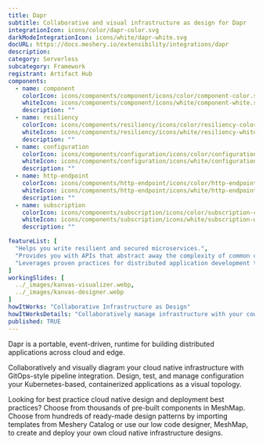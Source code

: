 ---
title: Dapr
subtitle: Collaborative and visual infrastructure as design for Dapr
integrationIcon: icons/color/dapr-color.svg
darkModeIntegrationIcon: icons/white/dapr-white.svg
docURL: https://docs.meshery.io/extensibility/integrations/dapr
description: 
category: Serverless
subcategory: Framework
registrant: Artifact Hub
components:
  - name: component
    colorIcon: icons/components/component/icons/color/component-color.svg
    whiteIcon: icons/components/component/icons/white/component-white.svg
    description: ""
  - name: resiliency
    colorIcon: icons/components/resiliency/icons/color/resiliency-color.svg
    whiteIcon: icons/components/resiliency/icons/white/resiliency-white.svg
    description: ""
  - name: configuration
    colorIcon: icons/components/configuration/icons/color/configuration-color.svg
    whiteIcon: icons/components/configuration/icons/white/configuration-white.svg
    description: ""
  - name: http-endpoint
    colorIcon: icons/components/http-endpoint/icons/color/http-endpoint-color.svg
    whiteIcon: icons/components/http-endpoint/icons/white/http-endpoint-white.svg
    description: ""
  - name: subscription
    colorIcon: icons/components/subscription/icons/color/subscription-color.svg
    whiteIcon: icons/components/subscription/icons/white/subscription-white.svg
    description: ""

featureList: [
  "Helps you write resilient and secured microservices.",
  "Provides you with APIs that abstract away the complexity of common challenges developers encounter regularly when building distributed applications.",
  "Leverages proven practices for distributed application development that enable you to build resilient, secured systems."
]
workingSlides: [
  ../_images/kanvas-visualizer.webp,
  ../_images/kanvas-designer.webp
]
howItWorks: "Collaborative Infrastructure as Design"
howItWorksDetails: "Collaboratively manage infrastructure with your coworkers synchronously sharing the same designs."
published: TRUE
---
<p>
Dapr is a portable, event-driven, runtime for building distributed applications across cloud and edge.
</p>
<p>
    Collaboratively and visually diagram your cloud native infrastructure with GitOps-style pipeline integration. Design, test, and manage configuration your Kubernetes-based, containerized applications as a visual topology.
</p>
<p>
    Looking for best practice cloud native design and deployment best practices? Choose from thousands of pre-built components in MeshMap. Choose from hundreds of ready-made design patterns by importing templates from Meshery Catalog or use our low code designer, MeshMap, to create and deploy your own cloud native infrastructure designs.
</p>

